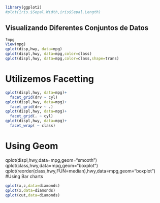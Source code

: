 
```R
library(ggplot2)
#plot(iris.$Sepal.Width,iris$Sepal.Length)

```
## Visualizando Diferentes Conjuntos de Datos
```r
?mpg
View(mpg)
qplot(disp,hwy, data=mpg)
qplot(displ,hwy, data=mpg,color=class)
qplot(displ,hwy, data=mpg,color=class,shape=trans)
```


# Utilizemos Facetting
```r

qplot(displ,hwy, data=mpg)+
  facet_grid(drv ~ cyl)
qplot(displ,hwy, data=mpg)+
  facet_grid(drv ~ .)
qplot(displ,hwy, data=mpg)+
  facet_grid(. ~ cyl)
qplot(displ,hwy, data=mpg)+
  facet_wrap( ~ class)
```

# Using Geom
qplot(displ,hwy,data=mpg,geom="smooth")
qplot(class,hwy,data=mpg,geom="boxplot")
qplot(reorder(class,hwy,FUN=median),hwy,data=mpg,geom="boxplot")
#Using Bar charts

```r
qplot(x,z,data=diamonds)
qplot(x,data=diamonds)
qplot(cut,data=diamonds)
```

